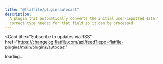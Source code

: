```yaml
---
title: "@flatfile/plugin-autocast"
description:
  A plugin that automatically converts the initial user-inputted data to the
  correct type needed for that field so it can be processed.
---
```


<Card
  title="Subscribe to updates via
  RSS"
  href="https://changelog.flatfile.com/api/feed?repo=flatfile-plugins/main/plugins/autocast"
></Card>

<div id="dynamic-content">loading...</div>

